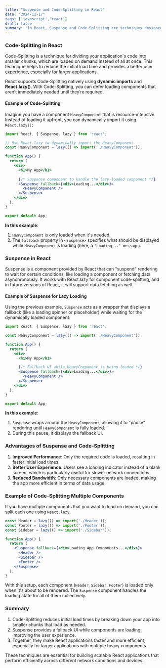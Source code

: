 ```yaml
---
title: "Suspense and Code-Splitting in React"
date: "2024-11-17"
tags: ['javascript','react']
draft: false
summary: 'In React, Suspense and Code-Splitting are techniques designed to enhance the performance of an application by optimizing how and when components are loaded.'
---
```



### Code-Splitting in React
Code-Splitting is a technique for dividing your application's code into smaller chunks, which are loaded on demand instead of all at once. This technique helps to reduce the initial load time and provides a better user experience, especially for larger applications.

React supports Code-Splitting natively using **dynamic imports** and **React.lazy()**. With Code-Splitting, you can defer loading components that aren’t immediately needed until they’re required.


#### Example of Code-Splitting

Imagine you have a component `HeavyComponent` that is resource-intensive. Instead of loading it upfront, you can dynamically import it using `React.lazy()`:


```jsx
import React, { Suspense, lazy } from 'react';

// Use React.lazy to dynamically import the HeavyComponent
const HeavyComponent = lazy(() => import('./HeavyComponent'));

function App() {
  return (
    <div>
      <h1>My App</h1>
      
      {/* Suspense component to handle the lazy-loaded component */}
      <Suspense fallback={<div>Loading...</div>}>
        <HeavyComponent />
      </Suspense>
    </div>
  );
}

export default App;

```



**In this example**:

1. `HeavyComponent` is only loaded when it's needed.
2. The `fallback` property in `<Suspense>` specifies what should be displayed while `HeavyComponent` is loading (here, a `"Loading..." message`).


### Suspense in React

Suspense is a component provided by React that can "suspend" rendering to wait for certain conditions, like loading a component or fetching data asynchronously. It works with React.lazy for component code-splitting, and in future versions of React, it will support data fetching as well.

#### Example of Suspense for Lazy Loading
Using the previous example, `Suspense` acts as a wrapper that displays a fallback (like a loading spinner or placeholder) while waiting for the dynamically loaded component:


```jsx
import React, { Suspense, lazy } from 'react';

const HeavyComponent = lazy(() => import('./HeavyComponent'));

function App() {
  return (
    <div>
      <h1>My App</h1>

      {/* Fallback UI while HeavyComponent is being loaded */}
      <Suspense fallback={<div>Loading...</div>}>
        <HeavyComponent />
      </Suspense>
    </div>
  );
}

export default App;

```

**In this example**:

1. `Suspense` wraps around the `HeavyComponent`, allowing it to "pause" rendering until `HeavyComponent` is fully loaded.
2. During this pause, it displays the fallback UI.



### Advantages of Suspense and Code-Splitting

1. **Improved Performance**: Only the required code is loaded, resulting in faster initial load times.
2. **Better User Experience**: Users see a loading indicator instead of a blank screen, which is particularly useful for slower network connections.
3. **Reduced Bandwidth**: Only necessary components are loaded, making the app more efficient in terms of data usage.


### Example of Code-Splitting Multiple Components
If you have multiple components that you want to load on demand, you can split each one using `React.lazy`.



```jsx
const Header = lazy(() => import('./Header'));
const Footer = lazy(() => import('./Footer'));
const Sidebar = lazy(() => import('./Sidebar'));

function App() {
  return (
    <Suspense fallback={<div>Loading App Components...</div>}>
      <Header />
      <Sidebar />
      <Footer />
    </Suspense>
  );
}

```


With this setup, each component (`Header`, `Sidebar`, `Footer`) is loaded only when it's about to be rendered. The `Suspense` component handles the loading state for all of them collectively.


### Summary

1. Code-Splitting reduces initial load times by breaking down your app into smaller chunks that load as needed.
2. Suspense provides a fallback UI while components are loading, improving the user experience.
3. Together, they make React applications faster and more efficient, especially for larger applications with multiple heavy components.


These techniques are essential for building scalable React applications that perform efficiently across different network conditions and devices.